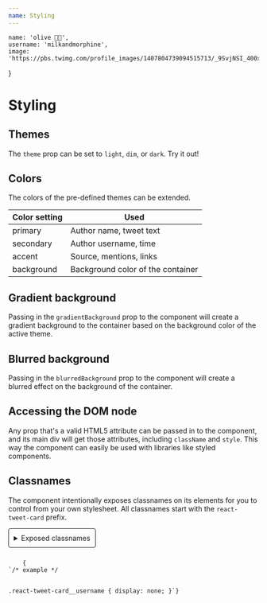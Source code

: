 ```yaml
---
name: Styling
---
```



    name: 'olive 🍓🐇', 
    username: 'milkandmorphine', 
    image: 'https://pbs.twimg.com/profile_images/1407804739094515713/_9SvjNSI_400x400.jpg' 
} 

# Styling

## Themes 

The `theme` prop can be set to `light`, `dim`, or `dark`. Try it out!

<Playground showPlaygroundEdit={false}>
    <Container>
        <TweetCard 
            {...({ author, tweet, time, source, permalink, fitInsideContainer })} 
            theme="dim" // try "light" and "dark"
        />
    </Container>
</Playground>

## Colors

The colors of the pre-defined themes can be extended.

<table>
    <thead>
        <tr>
            <th>Color setting</th>
            <th>Used</th>
        </tr>
    </thead>
    <tbody>
        <tr>
            <td>primary</td>
            <td>Author name, tweet text</td>
        </tr>
        <tr>
            <td>secondary</td>
            <td>Author username, time</td>
        </tr>
        <tr>
            <td>accent</td>
            <td>Source, mentions, links</td>
        </tr>
        <tr>
            <td>background</td>
            <td>Background color of the container</td>
        </tr>
    </tbody>
</table>

<Playground showPlaygroundEdit={false}>
    <Container>
        <TweetCard {...({ author, tweet, time, source, permalink, fitInsideContainer })} 
            colors={{
                primary: '#ffffff',
                secondary: '#add8e6',
                accent: '#ffffd8',
                background: '#e5e4ff'
            }}
        />
    </Container>
</Playground>

## Gradient background

Passing in the `gradientBackground` prop to the component will create a gradient background to the container based on the background color of the active theme.

<Playground showPlaygroundEdit={false}>
    <Container>
        <TweetCard {...({ author, tweet, time, source, permalink, fitInsideContainer })} 
            theme="light" // try "dim" and "dark"
            gradientBackground
        />
    </Container>
</Playground>

## Blurred background

Passing in the `blurredBackground` prop to the component will create a blurred effect on the background of the container.

<Playground showPlaygroundEdit={false}>
    <Container>
        <TweetCard {...({ author, tweet, time, source, permalink, fitInsideContainer })} 
            theme="light" // try "dim" and "dark"
            blurredBackground
        />
    </Container>
</Playground>

## Accessing the DOM node

Any prop that's a valid HTML5 attribute can be passed in to the component, and its main div will get those attributes, including `className` and `style`. This way the component can easily be used with libraries like styled components.

<Playground showPlaygroundEdit={false}>
    <Container>
        <TweetCard {...({ author, tweet, time, source, permalink, fitInsideContainer })} 
            style={{
                transform: 'rotate(5deg)'
            }}
        />
    </Container>
</Playground>

## Classnames

The component intentionally exposes classnames on its elements for you to control from your own stylesheet. All classnames start with the `react-tweet-card` prefix.

<details style={{ fontSize: '14px' }}>
    <summary style="cursor: pointer; padding: 10px; border: 1px solid currentColor; border-radius: 4px; width: fit-content; margin: 10px 0;">
        Exposed classnames
    </summary>
    <ul style="margin-left: 50px">
        <li>react-tweet-card__container</li>
         <li>react-tweet-card__author-name</li>
        <li>react-tweet-card__author-username</li>
        <li>react-tweet-card__author-image</li>
        <li>react-tweet-card__verified-badge</li>
        <li>react-tweet-card__protected-icon</li>
        <li>react-tweet-card__time</li>
        <li>react-tweet-card__source</li>
        <li>react-tweet-card__tweet</li>
        <li>react-tweet-card__twitter-logo</li>
    </ul>
</details>

<Code className="css">
    {
`/* example */
    
.react-tweet-card__username {
    display: none;
}`}
</Code>